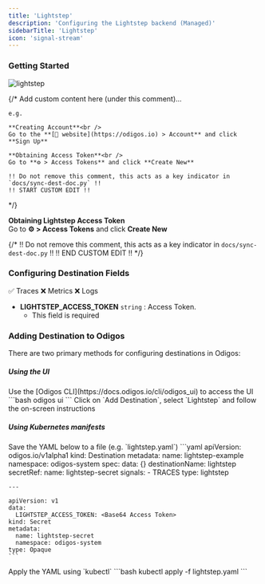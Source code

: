 ```yaml
---
title: 'Lightstep'
description: 'Configuring the Lightstep backend (Managed)'
sidebarTitle: 'Lightstep'
icon: 'signal-stream'
---
```


### Getting Started

<img src="https://d15jtxgb40qetw.cloudfront.net/lightstep.svg" alt="lightstep" className="not-prose h-20" />

{/*
    Add custom content here (under this comment)...

    e.g.

    **Creating Account**<br />
    Go to the **[🔗 website](https://odigos.io) > Account** and click **Sign Up**

    **Obtaining Access Token**<br />
    Go to **⚙️ > Access Tokens** and click **Create New**

    !! Do not remove this comment, this acts as a key indicator in `docs/sync-dest-doc.py` !!
    !! START CUSTOM EDIT !!
*/}

**Obtaining Lightstep Access Token**<br />
Go to **⚙️ > Access Tokens** and click **Create New**

{/*
    !! Do not remove this comment, this acts as a key indicator in `docs/sync-dest-doc.py` !!
    !! END CUSTOM EDIT !!
*/}

### Configuring Destination Fields

<Accordion title="Supported Signals:">
  ✅ Traces
  ❌ Metrics
  ❌ Logs
</Accordion>

- **LIGHTSTEP_ACCESS_TOKEN** `string` : Access Token.
  - This field is required

### Adding Destination to Odigos

There are two primary methods for configuring destinations in Odigos:

##### **Using the UI**

<Steps>
  <Step>
    Use the [Odigos CLI](https://docs.odigos.io/cli/odigos_ui) to access the UI
    ```bash
    odigos ui
    ```
  </Step>
  <Step>
    Click on `Add Destination`, select `Lightstep` and follow the on-screen instructions
  </Step>
</Steps>

##### **Using Kubernetes manifests**

<Steps>
  <Step>
    Save the YAML below to a file (e.g. `lightstep.yaml`)
    ```yaml
    apiVersion: odigos.io/v1alpha1
    kind: Destination
    metadata:
      name: lightstep-example
      namespace: odigos-system
    spec:
      data: {}
      destinationName: lightstep
      secretRef:
        name: lightstep-secret
      signals:
      - TRACES
      type: lightstep

    ---

    apiVersion: v1
    data:
      LIGHTSTEP_ACCESS_TOKEN: <Base64 Access Token>
    kind: Secret
    metadata:
      name: lightstep-secret
      namespace: odigos-system
    type: Opaque
    ```
  </Step>
  <Step>
    Apply the YAML using `kubectl`
    ```bash
    kubectl apply -f lightstep.yaml
    ```
  </Step>
</Steps>